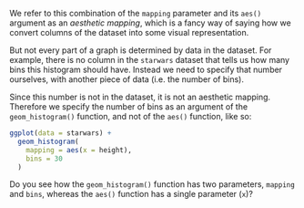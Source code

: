 We refer to this combination of the `mapping` parameter and its `aes()` argument as an *aesthetic mapping*, which is a fancy way of saying how we convert columns of the dataset into some visual representation.

But not every part of a graph is determined by data in the dataset. For example, there is no column in the `starwars` dataset that tells us how many bins this histogram should have. Instead we need to specify that number ourselves, with another piece of data (i.e. the number of bins).

Since this number is not in the dataset, it is not an aesthetic mapping. Therefore we specify the number of bins as an argument of the `geom_histogram()` function, and not of the `aes()` function, like so:

```r
ggplot(data = starwars) +
  geom_histogram(
    mapping = aes(x = height),
    bins = 30
  )
```

Do you see how the `geom_histogram()` function has two parameters, `mapping` and `bins`, whereas the `aes()` function has a single parameter (`x`)?

<!--
TODO:
### Histograms with `ggplot()`
Illustrating position and identity
-->
